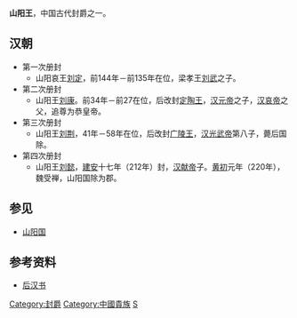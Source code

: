 '''山阳王'''，中国古代封爵之一。

==汉朝==
*第一次册封 
**山阳哀王[[刘定_(山阳王)|刘定]]，前144年－前135年在位，梁孝王[[劉武_(梁王)|刘武]]之子。
*第二次册封
**山阳王[[劉康_(定陶王)|刘康]]。前34年－前27在位，后改封[[定陶王|定陶王]]，[[汉元帝|汉元帝]]之子，[[汉哀帝|汉哀帝]]之父，追尊为恭皇帝。
*第三次册封
**山阳王[[刘荆|刘荆]]，41年－58年在位，后改封[[广陵王|广陵王]]，[[汉光武帝|汉光武帝]]第八子，薨后国除。
*第四次册封
**山阳王[[刘懿_(汉献帝子)|刘懿]]，[[建安|建安]]十七年（212年）封，[[汉献帝|汉献帝]]子。[[黄初|黄初]]元年（220年），魏受禅，山阳国除为郡。

==参见==
*[[山阳国|山阳国]]

==参考资料==
*[[后汉书|后汉书]]

[[Category:封爵|Category:封爵]]
[[Category:中國貴族|Category:中國貴族]]
[[Category:汉朝诸侯王封号|S]]
{{disambig|Cat=三字封號消歧義}}